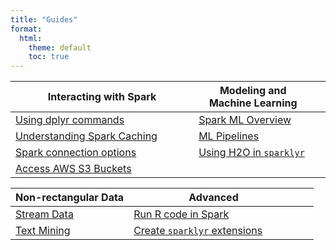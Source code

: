 ```yaml
---
title: "Guides"
format:
  html:
    theme: default
    toc: true
---
```


| Interacting with Spark                                            | Modeling and Machine Learning              |     |
|-------------------------------------------------------------------|--------------------------------------------|-----|
| [Using dplyr commands](/guides/dplyr.qmd)                         | [Spark ML Overview](/guides/mlib.qmd)      |     |
| [Understanding Spark Cachin](/guides/caching.qmd)[g](caching.qmd) | [ML Pipelines](/guides/pipelines.qmd)      |     |
| [Spark connection options](/guides/connections.qmd)               | [Using H2O in `sparklyr`](/guides/h2o.qmd) |     |
| [Access AWS S3 Buckets](/guides/aws-s3.qmd)                       |                                            |     |

| Non-rectangular Data                  | Advanced                                               |     |
|---------------------------------------|--------------------------------------------------------|-----|
| [Stream Data](/guides/streaming.qmd)  | [Run R code in Spark](/guides/distributed-r.qmd)       |     |
| [Text Mining](/guides/textmining.qmd) | [Create `sparklyr` extensions](/guides/extensions.qmd) |     |
